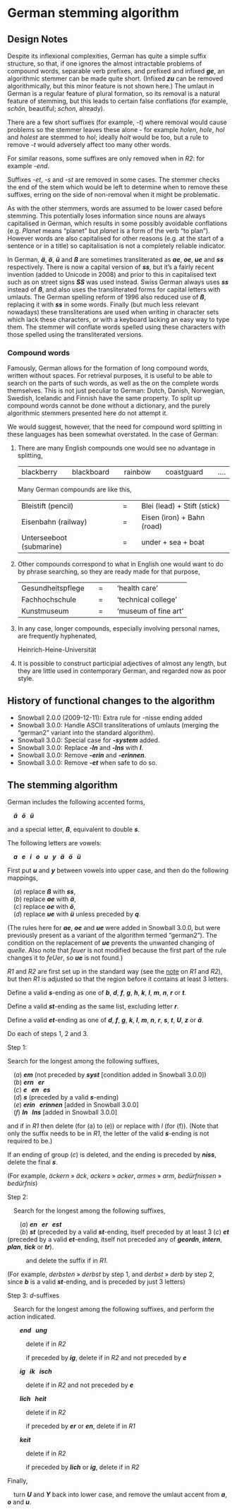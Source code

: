 # German stemming algorithm

## Design Notes

Despite its inflexional complexities, German has quite a simple suffix structure, so that, if one ignores the almost intractable problems of compound words, separable verb prefixes, and prefixed and infixed **_ge_**, an algorithmic stemmer can be made quite short. (Infixed **_zu_** can be removed algorithmically, but this minor feature is not shown here.) The umlaut in German is a regular feature of plural formation, so its removal is a natural feature of stemming, but this leads to certain false conflations (for example, _schön_, beautiful; _schon_, already).

There are a few short suffixes (for example, _\-t_) where removal would cause problems so the stemmer leaves these alone - for example _holen_, _hole_, _hol_ and _holest_ are stemmed to _hol_; ideally _holt_ would be too, but a rule to remove _\-t_ would adversely affect too many other words.

For similar reasons, some suffixes are only removed when in _R2_: for example _\-end_.

Suffixes _\-et_, _\-s_ and _\-st_ are removed in some cases. The stemmer checks the end of the stem which would be left to determine when to remove these suffixes, erring on the side of non-removal when it might be problematic.

As with the other stemmers, words are assumed to be lower cased before stemming. This potentially loses information since nouns are always capitalised in German, which results in some possibly avoidable conflations (e.g. _Planet_ means "planet" but _planet_ is a form of the verb "to plan"). However words are also capitalised for other reasons (e.g. at the start of a sentence or in a title) so capitalisation is not a completely reliable indicator.

In German, **_ä_**, **_ö_**, **_ü_** and **_ß_ **are sometimes transliterated as **_ae_**, **_oe_**, **_ue_** and **_ss_** respectively. There is now a capital version of **_ss_**, but it's a fairly recent invention (added to Unicode in 2008) and prior to this in capitalised text such as on street signs **_SS_** was used instead. Swiss German always uses **_ss_** instead of **_ß_**, and also uses the transliterated forms for capital letters with umlauts. The German spelling reform of 1996 also reduced use of **_ß_**, replacing it with **_ss_** in some words. Finally (but much less relevant nowadays) these transliterations are used when writing in character sets which lack these characters, or with a keyboard lacking an easy way to type them. The stemmer will conflate words spelled using these characters with those spelled using the transliterated versions.

### Compound words {-}

Famously, German allows for the formation of long compound words, written without spaces. For retrieval purposes, it is useful to be able to search on the parts of such words, as well as the on the complete words themselves. This is not just peculiar to German: Dutch, Danish, Norwegian, Swedish, Icelandic and Finnish have the same property. To split up compound words cannot be done without a dictionary, and the purely algorithmic stemmers presented here do not attempt it.

We would suggest, however, that the need for compound word splitting in these languages has been somewhat overstated. In the case of German:

1.  There are many English compounds one would see no advantage in splitting,
    
    |     |     |     |     |     |     |     |     |     |
    | --- | --- | --- | --- | --- | --- | --- | --- | --- |
    | blackberry |     | blackboard |     | rainbow |     | coastguard |     | .... |
    
    Many German compounds are like this,
    
    |     |     |     |     |     |
    | --- | --- | --- | --- | --- |
    | Bleistift (pencil) |     | \=  |     | Blei (lead) + Stift (stick) |
    | Eisenbahn (railway) |     | \=  |     | Eisen (iron) + Bahn (road) |
    | Unterseeboot (submarine) |     | \=  |     | under + sea + boat |
    
2.  Other compounds correspond to what in English one would want to do by phrase searching, so they are ready made for that purpose,
    
    |     |     |     |     |     |
    | --- | --- | --- | --- | --- |
    | Gesundheitspflege |     | \=  |     | ‘health care’ |
    | Fachhochschule |     | \=  |     | ‘technical college’ |
    | Kunstmuseum |     | \=  |     | ‘museum of fine art’ |
    
3.  In any case, longer compounds, especially involving personal names, are frequently hyphenated,
    
    Heinrich-Heine-Universität
    
4.  It is possible to construct participial adjectives of almost any length, but they are little used in contemporary German, and regarded now as poor style.
    

## History of functional changes to the algorithm

*   Snowball 2.0.0 (2009-12-11): Extra rule for -nisse ending added
*   Snowball 3.0.0: Handle ASCII transliterations of umlauts (merging the "german2" variant into the standard algorithm).
*   Snowball 3.0.0: Special case for **_\-system_** added.
*   Snowball 3.0.0: Replace **_\-ln_** and **_\-lns_** with **_l_**.
*   Snowball 3.0.0: Remove **_\-erin_** and **_\-erinnen_**.
*   Snowball 3.0.0: Remove **_\-et_** when safe to do so.

## The stemming algorithm

German includes the following accented forms,

&ensp;&ensp;**_ä &nbsp; ö &nbsp; ü_**

and a special letter, **_ß_**, equivalent to double **_s_**.

The following letters are vowels:

&ensp;&ensp;**_a &nbsp; e &nbsp; i &nbsp; o &nbsp; u &nbsp; y &nbsp; ä &nbsp; ö &nbsp; ü_**

First put **_u_** and **_y_** between vowels into upper case, and then do the following mappings,

&ensp;&ensp;(_a_) replace **_ß_** with **_ss_**,  
&ensp;&ensp;(_b_) replace **_ae_** with **_ä_**,  
&ensp;&ensp;(_c_) replace **_oe_** with **_ö_**,  
&ensp;&ensp;(_d_) replace **_ue_** with **_ü_** unless preceded by **_q_**.

(The rules here for **_ae_**, **_oe_** and **_ue_** were added in Snowball 3.0.0, but were previously present as a variant of the algorithm termed "german2"). The condition on the replacement of **_ue_** prevents the unwanted changing of _quelle_. Also note that _feuer_ is not modified because the first part of the rule changes it to _feUer_, so **_ue_** is not found.)

_R1_ and _R2_ are first set up in the standard way (see the [note](r1r2.qmd) on _R1_ and _R2_), but then _R1_ is adjusted so that the region before it contains at least 3 letters.

Define a valid **_s_**\-ending as one of **_b_**, **_d_**, **_f_**, **_g_**, **_h_**, **_k_**, **_l_**, **_m_**, **_n_**, **_r_** or **_t_**.

Define a valid **_st_**\-ending as the same list, excluding letter **_r_**.

Define a valid **_et_**\-ending as one of **_d_**, **_f_**, **_g_**, **_k_**, **_l_**, **_m_**, **_n_**, **_r_**, **_s_**, **_t_**, **_U_**, **_z_** or **_ä_**.

Do each of steps 1, 2 and 3.

Step 1:

Search for the longest among the following suffixes,

&ensp;&ensp;(_a_) **_em_** (not preceded by **_syst_** \[condition added in Snowball 3.0.0\])  
&ensp;&ensp;(_b_) **_ern &nbsp; er_**  
&ensp;&ensp;(_c_) **_e &nbsp; en &nbsp; es_**  
&ensp;&ensp;(_d_) **_s_** (preceded by a valid **_s_**\-ending)  
&ensp;&ensp;(_e_) **_erin &nbsp; erinnen_** \[added in Snowball 3.0.0\]  
&ensp;&ensp;(_f_) **_ln &nbsp; lns_** \[added in Snowball 3.0.0\]

and if in _R1_ then delete (for (a) to (e)) or replace with _l_ (for (f)). (Note that only the suffix needs to be in _R1_, the letter of the valid **_s_**\-ending is not required to be.)

If an ending of group (_c_) is deleted, and the ending is preceded by **_niss_**, delete the final **_s_**.

(For example, _äckern_ » _äck_, _ackers_ » _acker_, _armes_ » _arm_, _bedürfnissen_ » _bedürfnis_)

Step 2:

&ensp;&ensp;Search for the longest among the following suffixes,

&ensp;&ensp;&ensp;&ensp;(_a_) **_en &nbsp; er &nbsp; est_**  
&ensp;&ensp;&ensp;&ensp;(_b_) **_st_** (preceded by a valid **_st_**\-ending, itself preceded by at least 3 (_c_) **_et_** (preceded by a valid **_et_**\-ending, itself not preceded any of **_geordn_**, **_intern_**, **_plan_**, **_tick_** or **_tr_**).

&ensp;&ensp;&ensp;&ensp;&ensp;&ensp;and delete the suffix if in _R1_.

(For example, _derbsten_ » _derbst_ by step 1, and _derbst_ » _derb_ by step 2, since **_b_** is a valid **_st_**\-ending, and is preceded by just 3 letters)

Step 3: _d_\-suffixes

&ensp;&ensp;Search for the longest among the following suffixes, and perform the action indicated.

&ensp;&ensp;&ensp;&ensp;**_end &nbsp; ung_**

&ensp;&ensp;&ensp;&ensp;&ensp;&ensp;delete if in _R2_

&ensp;&ensp;&ensp;&ensp;&ensp;&ensp;if preceded by **_ig_**, delete if in _R2_ and not preceded by **_e_**

&ensp;&ensp;&ensp;&ensp;**_ig &nbsp; ik &nbsp; isch_**

&ensp;&ensp;&ensp;&ensp;&ensp;&ensp;delete if in _R2_ and not preceded by **_e_**

&ensp;&ensp;&ensp;&ensp;**_lich &nbsp; heit_**

&ensp;&ensp;&ensp;&ensp;&ensp;&ensp;delete if in _R2_

&ensp;&ensp;&ensp;&ensp;&ensp;&ensp;if preceded by **_er_** or **_en_**, delete if in _R1_

&ensp;&ensp;&ensp;&ensp;**_keit_**

&ensp;&ensp;&ensp;&ensp;&ensp;&ensp;delete if in _R2_

&ensp;&ensp;&ensp;&ensp;&ensp;&ensp;if preceded by **_lich_** or **_ig_**, delete if in _R2_

Finally,

&ensp;&ensp;turn **_U_** and **_Y_** back into lower case, and remove the umlaut accent from **_a_**, **_o_** and **_u_**.